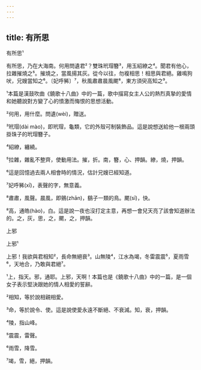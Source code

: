 ```yaml
---
---
---
```

title: 有所思
---




有所思¹

有所思，乃在大海南。何用問遺君²？雙珠玳瑁簪³，用玉紹繚之⁴。聞君有他心，拉雜摧燒之⁵。摧燒之，當風揚其灰。從今以往，勿複相思！相思與君絕。雞鳴狗吠，兄嫂當知之⁶。〔妃呼豨〕⁷，秋風肅肅晨風颸⁸，東方須臾高知之⁹。

¹本篇是漢鼓吹曲《鐃歌十八曲》中的一篇，歌中描寫女主人公的熱烈真摯的愛情和她聽說對方變了心的憤激而悔恨的思想活動。

²何用，用什麼。問遺(wèi)，贈送。

³玳瑁(dài mào)，即玳瑁，龜類，它的外殼可制裝飾品。這是說想送給他一根兩頭掛珠子的玳瑁簪子。

⁴紹繚，纏繞。

⁵拉雜，雜亂不整齊，使動用法。摧，折。南，簪，心、押韻。繚，燒，押韻。

⁶這是回憶過去兩人相會時的情況，估計兄嫂已經知道。

⁷妃呼豨(xī)，表聲的字，無意義。

⁸肅肅，風聲。晨風，即鸇(zhān)，鷂子一類的鳥。颸(sī)，快。

⁸高，通皓(hào)，白。這是說一夜也沒打定主意，再想一會兒天亮了該會知道辦法的。之，灰，思，之，颸，之，押韻。

上邪


上邪¹

上邪！我欲與君相知²，長命無絕衰³。山無陵⁴，江水為竭，冬雷震震⁵，夏雨雪⁶，天地合，乃敢與君絕⁷。

¹上，指天。邪，通耶。上邪，天啊！本篇也是《鐃歌十八曲》中的一篇，是一個女子表示堅決跟她的情人相愛的誓辭。

²相知，等於說相親相愛。

³命，等於說令、使。這是說使愛永遠不斷絕、不衰減。知，衰，押韻。

⁴陵，指山峰。

⁵震震，雷聲。

⁶雨雪，降雪。

⁷竭，雪，絕，押韻。
